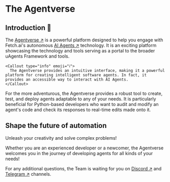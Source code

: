 
# The Agentverse

## Introduction 🚀

The [Agentverse ↗️](https://agentverse.ai/) is a powerful platform designed to help you engage with Fetch.ai's autonomous [AI Agents ↗️](/concepts/agents/agents) technology. It is an exciting platform showcasing the technology and tools serving as a portal to the broader uAgents Framework and tools.

    <Callout type="info" emoji="ℹ️">
      The Agentverse provides an intuitive interface, making it a powerful platform for creating intelligent software agents. In fact, it provides an accessible way to interact with AI Agents.
    </Callout>

For the more adventurous, the Agentverse provides a robust tool to create, test, and deploy agents adaptable to any of your needs. It is particularly beneficial for Python-based developers who want to audit and modify an agent's code and check its responses to real-time edits made onto it.

## Shape the future of automation

Unleash your creativity and solve complex problems!

Whether you are an experienced developer or a newcomer, the Agentverse welcomes you in the journey of developing agents for all kinds of your needs!

For any additional questions, the Team is waiting for you on [Discord ↗️](https://discord.gg/fetchai) and [Telegram ↗️](https://t.me/fetch_ai) channels.
